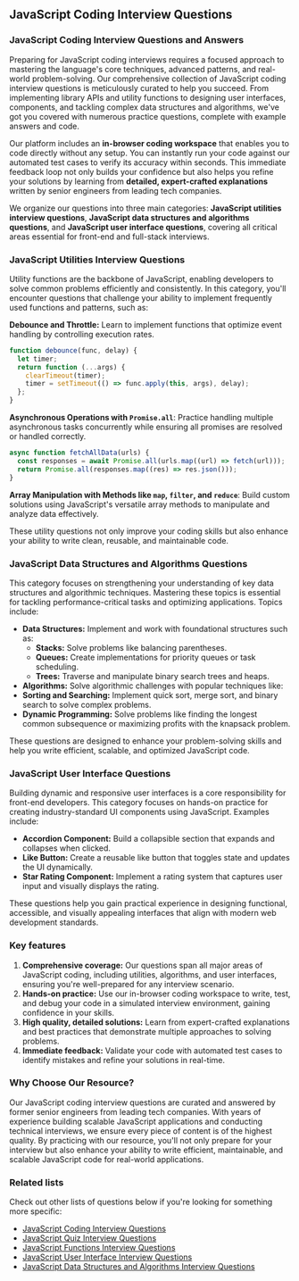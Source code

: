 ## JavaScript Coding Interview Questions

### JavaScript Coding Interview Questions and Answers

Preparing for JavaScript coding interviews requires a focused approach to mastering the language's core techniques, advanced patterns, and real-world problem-solving. Our comprehensive collection of JavaScript coding interview questions is meticulously curated to help you succeed. From implementing library APIs and utility functions to designing user interfaces, components, and tackling complex data structures and algorithms, we've got you covered with numerous practice questions, complete with example answers and code.

Our platform includes an **in-browser coding workspace** that enables you to code directly without any setup. You can instantly run your code against our automated test cases to verify its accuracy within seconds. This immediate feedback loop not only builds your confidence but also helps you refine your solutions by learning from **detailed, expert-crafted explanations** written by senior engineers from leading tech companies.

We organize our questions into three main categories: **JavaScript utilities interview questions**, **JavaScript data structures and algorithms questions**, and **JavaScript user interface questions**, covering all critical areas essential for front-end and full-stack interviews.

### JavaScript Utilities Interview Questions

Utility functions are the backbone of JavaScript, enabling developers to solve common problems efficiently and consistently. In this category, you'll encounter questions that challenge your ability to implement frequently used functions and patterns, such as:

**Debounce and Throttle:** Learn to implement functions that optimize event handling by controlling execution rates.

```js
function debounce(func, delay) {
  let timer;
  return function (...args) {
    clearTimeout(timer);
    timer = setTimeout(() => func.apply(this, args), delay);
  };
}
```

**Asynchronous Operations with `Promise.all`**: Practice handling multiple asynchronous tasks concurrently while ensuring all promises are resolved or handled correctly.

```js
async function fetchAllData(urls) {
  const responses = await Promise.all(urls.map((url) => fetch(url)));
  return Promise.all(responses.map((res) => res.json()));
}
```

**Array Manipulation with Methods like `map`, `filter`, and `reduce`**: Build custom solutions using JavaScript's versatile array methods to manipulate and analyze data effectively.

These utility questions not only improve your coding skills but also enhance your ability to write clean, reusable, and maintainable code.

### JavaScript Data Structures and Algorithms Questions

This category focuses on strengthening your understanding of key data structures and algorithmic techniques. Mastering these topics is essential for tackling performance-critical tasks and optimizing applications. Topics include:

- **Data Structures:** Implement and work with foundational structures such as:
  - **Stacks:** Solve problems like balancing parentheses.
  - **Queues:** Create implementations for priority queues or task scheduling.
  - **Trees:** Traverse and manipulate binary search trees and heaps.
- **Algorithms:** Solve algorithmic challenges with popular techniques like:
- **Sorting and Searching:** Implement quick sort, merge sort, and binary search to solve complex problems.
- **Dynamic Programming:** Solve problems like finding the longest common subsequence or maximizing profits with the knapsack problem.

These questions are designed to enhance your problem-solving skills and help you write efficient, scalable, and optimized JavaScript code.

### JavaScript User Interface Questions

Building dynamic and responsive user interfaces is a core responsibility for front-end developers. This category focuses on hands-on practice for creating industry-standard UI components using JavaScript. Examples include:

- **Accordion Component:** Build a collapsible section that expands and collapses when clicked.
- **Like Button:** Create a reusable like button that toggles state and updates the UI dynamically.
- **Star Rating Component:** Implement a rating system that captures user input and visually displays the rating.

These questions help you gain practical experience in designing functional, accessible, and visually appealing interfaces that align with modern web development standards.

### Key features

1. **Comprehensive coverage:** Our questions span all major areas of JavaScript coding, including utilities, algorithms, and user interfaces, ensuring you're well-prepared for any interview scenario.
2. **Hands-on practice:** Use our in-browser coding workspace to write, test, and debug your code in a simulated interview environment, gaining confidence in your skills.
3. **High quality, detailed solutions:** Learn from expert-crafted explanations and best practices that demonstrate multiple approaches to solving problems.
4. **Immediate feedback:** Validate your code with automated test cases to identify mistakes and refine your solutions in real-time.

### Why Choose Our Resource?

Our JavaScript coding interview questions are curated and answered by former senior engineers from leading tech companies. With years of experience building scalable JavaScript applications and conducting technical interviews, we ensure every piece of content is of the highest quality. By practicing with our resource, you'll not only prepare for your interview but also enhance your ability to write efficient, maintainable, and scalable JavaScript code for real-world applications.

### Related lists

Check out other lists of questions below if you're looking for something more specific:

- [JavaScript Coding Interview Questions](/javascript-coding-interview-questions)
- [JavaScript Quiz Interview Questions](/javascript-quiz-interview-questions)
- [JavaScript Functions Interview Questions](/javascript-functions-interview-questions)
- [JavaScript User Interface Interview Questions](/javascript-ui-interview-questions)
- [JavaScript Data Structures and Algorithms Interview Questions](/javascript-dsa-interview-questions)
